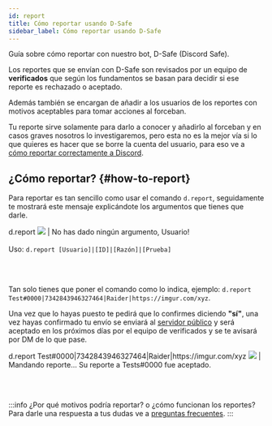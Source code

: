 ```yaml
---
id: report
title: Cómo reportar usando D-Safe
sidebar_label: Cómo reportar usando D-Safe
---
```


Guía sobre cómo reportar con nuestro bot, D-Safe (Discord Safe).

Los reportes que se envían con D-Safe son revisados por un equipo de **verificados** que según los fundamentos se basan para decidir si ese reporte es rechazado o aceptado.

Además también se encargan de añadir a los usuarios de los reportes con motivos aceptables para tomar acciones al forceban. 

Tu reporte sirve solamente para darlo a conocer y añadirlo al forceban y en casos graves nosotros lo investigaremos, pero esta no es la mejor vía si lo que quieres es hacer que se borre la cuenta del usuario, para eso ve a [cómo reportar correctamente a Discord](guide/report-discord.mdx).

## ¿Cómo reportar? {#how-to-report}

Para reportar es tan sencillo como usar el comando ``d.report``, seguidamente te mostrará este mensaje explicándote los argumentos que tienes que darle.

<DiscordMessages>
  <DiscordMessage author="Usuario" avatar="red">d.report</DiscordMessage>
  <discord-message author="D-Safe" avatar="https://i.imgur.com/FFBgOWE.png" bot='true' verified='true'><img className="discord-emoji" src="https://cdn.discordapp.com/emojis/657955119886893057.gif?v=1"></img> | No has dado ningún argumento, <discord-mention highlight="" class="discord-mention discord-user-mention hydrated">Usuario</discord-mention>!
  <br></br>
    Uso: <code>d.report [Usuario]|[ID]|[Razón]|[Prueba]</code></discord-message>
</DiscordMessages>

<br></br>

Tan solo tienes que poner el comando como lo indica, ejemplo: ``d.report Test#0000|7342843946327464|Raider|https://imgur.com/xyz``. 

Una vez que lo hayas puesto te pedirá que lo confirmes diciendo **"sí"**, una vez hayas confirmado tu envío se enviará al [servidor público](https://discordsafe.com/discord) y será aceptado en los próximos días por el equipo de verificados y se te avisará por DM de lo que pase.

<DiscordMessages>
  <DiscordMessage author="Usuario" avatar="red">d.report Test#0000|7342843946327464|Raider|https://imgur.com/xyz</DiscordMessage>
  <discord-message author="D-Safe" avatar="https://i.imgur.com/FFBgOWE.png" bot='true' verified='true'><img className="discord-emoji" src="https://cdn.discordapp.com/emojis/656224418946744320.gif?v=1"></img> | Mandando reporte...</discord-message>
</DiscordMessages>
<DiscordMessages>
  <discord-message author="D-Safe" avatar="https://i.imgur.com/FFBgOWE.png" bot='true' verified='true'>
    Su reporte a <span class="bold">Tests#0000</span> fue aceptado.
  </discord-message>
</DiscordMessages>

<br></br>

:::info ¿Por qué motivos podría reportar? o ¿cómo funcionan los reportes?
Para darle una respuesta a tus dudas ve a [preguntas frecuentes](basics/faq.mdx).
:::

